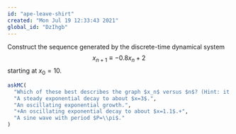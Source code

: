 ```yaml
---
id: "ape-leave-shirt"
created: "Mon Jul 19 12:33:43 2021"
global_id: "DzIhgb"
---
```


Construct the sequence generated by the discrete-time dynamical system
$$x_{n+1} \equiv -0.8 x_n + 2$$ starting at $x_0 = 10$. 

```r
askMC(
  "Which of these best describes the graph $x_n$ versus $n$? (Hint: it is always best to try to figure out the command on your own. If you get stuck, press the 'Solution' button in the sandbox.)",
  "A steady exponential decay to about $x=3$.",
  "An oscillating exponential growth.",
  "+An oscillating exponential decay to about $x=1.1$.+",
  "A sine wave with period $P=\\pi$."
)
```



